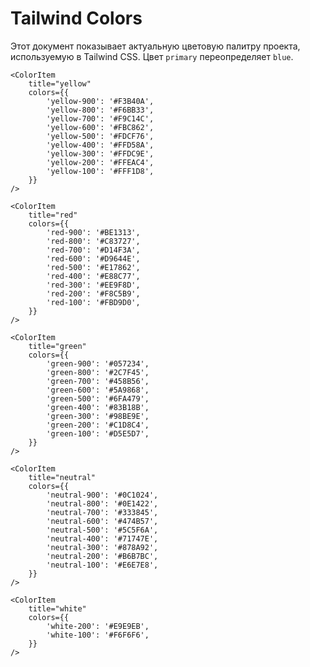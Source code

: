 
<Meta title="shared/Colors" />

# Tailwind Colors

Этот документ показывает актуальную цветовую палитру проекта, используемую в Tailwind CSS. Цвет `primary` переопределяет `blue`.

<ColorPalette>
    <ColorItem
        title="primary"
        subtitle="Тот же, что и blue"
        colors={{
            'primary-900': '#306CEF',
            'primary-800': '#477CF1',
            'primary-700': '#5E8CF3',
            'primary-600': '#759DF4',
            'primary-500': '#8CADF6',
            'primary-400': '#A3BEF8',
            'primary-300': '#BACEFA',
            'primary-200': '#D1DEFB',
            'primary-100': '#E8EFFD',
        }}
    />

    <ColorItem
        title="yellow"
        colors={{
            'yellow-900': '#F3B40A',
            'yellow-800': '#F6BB33',
            'yellow-700': '#F9C14C',
            'yellow-600': '#FBC862',
            'yellow-500': '#FDCF76',
            'yellow-400': '#FFD58A',
            'yellow-300': '#FFDC9E',
            'yellow-200': '#FFEAC4',
            'yellow-100': '#FFF1D8',
        }}
    />

    <ColorItem
        title="red"
        colors={{
            'red-900': '#BE1313',
            'red-800': '#C83727',
            'red-700': '#D14F3A',
            'red-600': '#D9644E',
            'red-500': '#E17862',
            'red-400': '#E88C77',
            'red-300': '#EE9F8D',
            'red-200': '#F8C5B9',
            'red-100': '#FBD9D0',
        }}
    />

    <ColorItem
        title="green"
        colors={{
            'green-900': '#057234',
            'green-800': '#2C7F45',
            'green-700': '#458B56',
            'green-600': '#5A9868',
            'green-500': '#6FA479',
            'green-400': '#83B18B',
            'green-300': '#98BE9E',
            'green-200': '#C1D8C4',
            'green-100': '#D5E5D7',
        }}
    />

    <ColorItem
        title="neutral"
        colors={{
            'neutral-900': '#0C1024',
            'neutral-800': '#0E1422',
            'neutral-700': '#333845',
            'neutral-600': '#474B57',
            'neutral-500': '#5C5F6A',
            'neutral-400': '#71747E',
            'neutral-300': '#878A92',
            'neutral-200': '#B6B7BC',
            'neutral-100': '#E6E7E8',
        }}
    />

    <ColorItem
        title="white"
        colors={{
            'white-200': '#E9E9EB',
            'white-100': '#F6F6F6',
        }}
    />
</ColorPalette>
